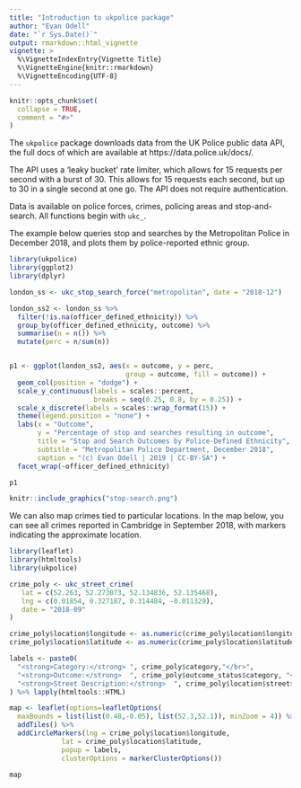 ```yaml
---
title: "Introduction to ukpolice package"
author: "Evan Odell"
date: "`r Sys.Date()`"
output: rmarkdown::html_vignette
vignette: >
  %\VignetteIndexEntry{Vignette Title}
  %\VignetteEngine{knitr::rmarkdown}
  %\VignetteEncoding{UTF-8}
---
```


```r
knitr::opts_chunk$set(
  collapse = TRUE,
  comment = "#>"
)
```

The `ukpolice` package downloads data from the UK Police public data API, the full docs of which are available at https://data.police.uk/docs/.

The API uses a 'leaky bucket' rate limiter, which allows for 15 requests per second with a burst of 30. This allows for 15 requests each second, but up to 30 in a single second at one go. The API does not require authentication.

Data is available on police forces, crimes, policing areas and stop-and-search. All functions begin with `ukc_`.

The example below queries stop and searches by the Metropolitan Police in December 2018, and plots them by police-reported ethnic group.

```r
library(ukpolice)
library(ggplot2)
library(dplyr)

london_ss <- ukc_stop_search_force("metropolitan", date = "2018-12")

london_ss2 <- london_ss %>% 
  filter(!is.na(officer_defined_ethnicity)) %>%
  group_by(officer_defined_ethnicity, outcome) %>%
  summarise(n = n()) %>%
  mutate(perc = n/sum(n))


p1 <- ggplot(london_ss2, aes(x = outcome, y = perc,
                             group = outcome, fill = outcome)) + 
  geom_col(position = "dodge") + 
  scale_y_continuous(labels = scales::percent,
                     breaks = seq(0.25, 0.8, by = 0.25)) + 
  scale_x_discrete(labels = scales::wrap_format(15)) + 
  theme(legend.position = "none") + 
  labs(x = "Outcome", 
       y = "Percentage of stop and searches resulting in outcome",
       title = "Stop and Search Outcomes by Police-Defined Ethnicity",
       subtitle = "Metropolitan Police Department, December 2018",
       caption = "(c) Evan Odell | 2019 | CC-BY-SA") + 
  facet_wrap(~officer_defined_ethnicity)

p1
```


```r
knitr::include_graphics("stop-search.png")
```

We can also map crimes tied to particular locations. In the map below, you can see all crimes reported in Cambridge in September 2018, with markers indicating the approximate location.

```r
library(leaflet)
library(htmltools)
library(ukpolice)

crime_poly <- ukc_street_crime(
   lat = c(52.263, 52.273073, 52.134836, 52.135468),
   lng = c(0.01854, 0.327187, 0.314484, -0.011329),
   date = "2018-09"
)

crime_poly$location$longitude <- as.numeric(crime_poly$location$longitude)
crime_poly$location$latitude <- as.numeric(crime_poly$location$latitude)

labels <- paste0(
  "<strong>Category:</strong> ", crime_poly$category,"</br>",
  "<strong>Outcome:</strong>  ", crime_poly$outcome_status$category, "</br>",
  "<strong>Street Description:</strong>  ", crime_poly$location$street$name
) %>% lapply(htmltools::HTML)

map <- leaflet(options=leafletOptions(
  maxBounds = list(list(0.48,-0.05), list(52.3,52.1)), minZoom = 4)) %>%
  addTiles() %>% 
  addCircleMarkers(lng = crime_poly$location$longitude, 
             lat = crime_poly$location$latitude,
             popup = labels,
             clusterOptions = markerClusterOptions())

map
```


